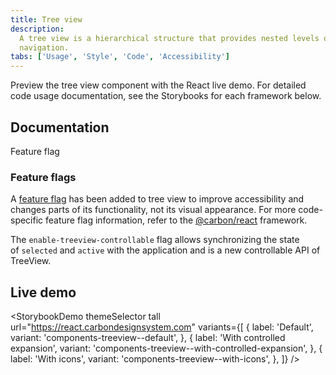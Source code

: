 ```yaml
---
title: Tree view
description:
  A tree view is a hierarchical structure that provides nested levels of
  navigation.
tabs: ['Usage', 'Style', 'Code', 'Accessibility']
---
```



<PageDescription>

Preview the tree view component with the React live demo. For detailed code
usage documentation, see the Storybooks for each framework below.

</PageDescription>

## Documentation

<Row className="resource-card-group">
<Column colLg={4} colMd={4} noGutterSm>
  <ResourceCard
    subTitle="React"
    href="https://react.carbondesignsystem.com/?path=/story/components-treeview--default&globals=theme:white"
    >

<MdxIcon name="react" />
<Tag type="blue">Feature flag</Tag>

  </ResourceCard>
</Column>
</Row>

### Feature flags

A [feature flag](/components/overview/feature-flags/) has been added to tree
view to improve accessibility and changes parts of its functionality, not its
visual appearance. For more code-specific feature flag information, refer to the
[@carbon/react](https://react.carbondesignsystem.com/?path=/docs/experimental-feature-flags-treeview--overview)
framework.

The `enable-treeview-controllable` flag allows synchronizing the state
of `selected` and `active` with the application and is a new controllable API of
TreeView.

## Live demo

<StorybookDemo
  themeSelector
  tall
  url="https://react.carbondesignsystem.com"
  variants={[
    {
      label: 'Default',
      variant: 'components-treeview--default',
    },
    {
      label: 'With controlled expansion',
      variant: 'components-treeview--with-controlled-expansion',
    },
    {
      label: 'With icons',
      variant: 'components-treeview--with-icons',
    },
  ]}
/>
